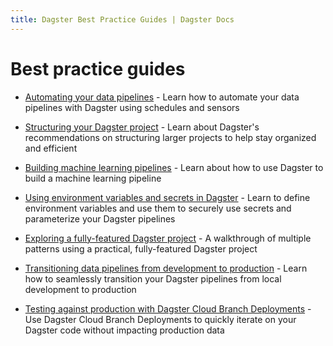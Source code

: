 ```yaml
---
title: Dagster Best Practice Guides | Dagster Docs
---
```


# Best practice guides

- [Automating your data pipelines](/guides/dagster/automating-pipelines) - Learn how to automate your data pipelines with Dagster using schedules and sensors

- [Structuring your Dagster project](/guides/dagster/recommended-project-structure) - Learn about Dagster's recommendations on structuring larger projects to help stay organized and efficient

- [Building machine learning pipelines](/guides/dagster/ml-pipeline) - Learn about how to use Dagster to build a machine learning pipeline

- [Using environment variables and secrets in Dagster](/guides/dagster/using-environment-variables-and-secrets) - Learn to define environment variables and use them to securely use secrets and parameterize your Dagster pipelines

- [Exploring a fully-featured Dagster project](/guides/dagster/example_project) - A walkthrough of multiple patterns using a practical, fully-featured Dagster project

- [Transitioning data pipelines from development to production](/guides/dagster/transitioning-data-pipelines-from-development-to-production) - Learn how to seamlessly transition your Dagster pipelines from local development to production

- [Testing against production with Dagster Cloud Branch Deployments](/guides/dagster/branch_deployments) - Use Dagster Cloud Branch Deployments to quickly iterate on your Dagster code without impacting production data
